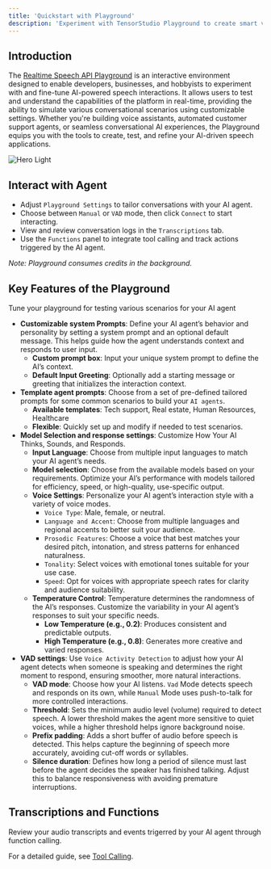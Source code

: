 ```yaml
---
title: 'Quickstart with Playground'
description: 'Experiment with TensorStudio Playground to create smart voice interactions.'
---
```


## Introduction

The [Realtime Speech API Playground](https://app.tensorstudio.ai/studio/playground) is an interactive environment designed to enable developers, businesses, and hobbyists to experiment with and fine-tune AI-powered speech interactions. It allows users to test and understand the capabilities of the platform in real-time, providing the ability to simulate various conversational scenarios using customizable settings. Whether you're building voice assistants, automated customer support agents, or seamless conversational AI experiences, the Playground equips you with the tools to create, test, and refine your AI-driven speech applications.

<Frame>
<img
  className="block"
  style={{ borderRadius: '15px' }}
  src="/images/playground.png"
  alt="Hero Light"
/>
</Frame>

## Interact with Agent
- Adjust `Playground Settings` to tailor conversations with your AI agent. 
- Choose between `Manual` or `VAD` mode, then click `Connect` to start interacting.
- View and review conversation logs in the `Transcriptions` tab.
- Use the `Functions` panel to integrate tool calling and track actions triggered by the AI agent.

*Note: Playground consumes credits in the background.*

## Key Features of the Playground

Tune your playground for testing various scenarios for your AI agent
- **Customizable system Prompts**: Define your AI agent’s behavior and personality by setting a system prompt and an optional default message. This helps guide how the agent understands context and responds to user input.
  - **Custom prompt box**: Input your unique system prompt to define the AI’s context. 
  - **Default Input Greeting**: Optionally add a starting message or greeting that initializes the interaction context.
- **Template agent prompts**: Choose from a set of pre-defined tailored prompts for some common scenarios to build your `AI agents`.
  - **Available templates**: Tech support, Real estate, Human Resources, Healthcare
  - **Flexible**: Quickly set up and modify if needed to test scenarios.
- **Model Selection and response settings**: Customize How Your AI Thinks, Sounds, and Responds.
  - **Input Language**: Choose from multiple input languages to match your AI agent’s needs.
  - **Model selection**: Choose from the available models based on your requirements. Optimize your AI’s performance with models tailored for efficiency, speed, or high-quality, use-specific output.
  - **Voice Settings**: Personalize your AI agent’s interaction style with a variety of voice modes.
    - `Voice Type`: Male, female, or neutral.
    - `Language and Accent`: Choose from multiple languages and regional accents to better suit your audience.
    - `Prosodic Features`: Choose a voice that best matches your desired pitch, intonation, and stress patterns for enhanced naturalness.
    - `Tonality`: Select voices with emotional tones suitable for your use case.
    - `Speed`: Opt for voices with appropriate speech rates for clarity and audience suitability.
  - **Temperature Control**: Temperature determines the randomness of the AI’s responses. Customize the variability in your AI agent’s responses to suit your specific needs.
    - **Low Temperature (e.g., 0.2)**: Produces consistent and predictable outputs.
    - **High Temperature (e.g., 0.8)**: Generates more creative and varied responses.
- **VAD settings**: Use `Voice Activity Detection` to adjust how your AI agent detects when someone is speaking and determines the right moment to respond, ensuring smoother, more natural interactions.
  - **VAD mode**: Choose how your AI listens. `Vad` Mode detects speech and responds on its own, while `Manual` Mode uses push-to-talk for more controlled interactions.
  - **Threshold**: Sets the minimum audio level (volume) required to detect speech. A lower threshold makes the agent more sensitive to quiet voices, while a higher threshold helps ignore background noise.
  - **Prefix padding**: Adds a short buffer of audio before speech is detected. This helps capture the beginning of speech more accurately, avoiding cut-off words or syllables.
  - **Silence duration**: Defines how long a period of silence must last before the agent decides the speaker has finished talking. Adjust this to balance responsiveness with avoiding premature interruptions.


## Transcriptions and Functions
Review your audio transcripts and events trigerred by your AI agent through function calling.

For a detailed guide, see [Tool Calling](/concepts/tool_calling).

